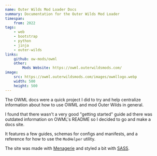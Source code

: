 ```yaml
---
name: Outer Wilds Mod Loader Docs
summary: Documentation for the Outer Wilds Mod Loader
timespan:
    from: 2022
tags:
    - web
    - bootstrap
    - python
    - jinja
    - outer-wilds
links:
    github: ow-mods/owml
    other:
        Mods Website: https://owml.outerwildsmods.com/
image:
    src: https://owml.outerwildsmods.com/images/owmllogo.webp
    width: 500
    height: 500
---
```



The OWML docs were a quick project I did to try and help centralize information
about how to use OWML and mod Outer Wilds in general.

I found that there wasn't a very good "getting started" guide ad there was
outdated information on OWML's README so I decided to go and make a docs site.

It features a few guides, schemas for configs and manifests, and
a reference for how to use the `ModHelper` utility.

The site was made with [Menagerie](/projects/menagerie)
and styled a bit with [SASS](https://sass-lang.com/).
